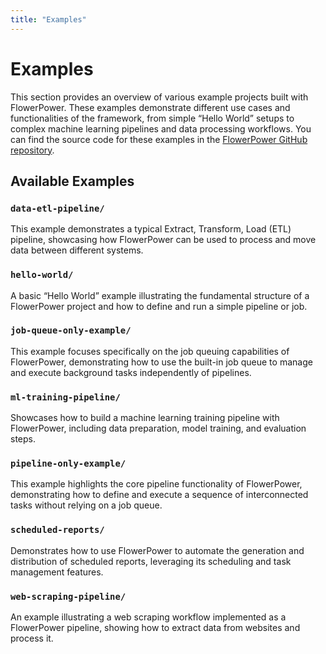 ```yaml
---
title: "Examples"
---
```


# Examples

This section provides an overview of various example projects built with FlowerPower. These examples demonstrate different use cases and functionalities of the framework, from simple "Hello World" setups to complex machine learning pipelines and data processing workflows. You can find the source code for these examples in the [FlowerPower GitHub repository](https://github.com/legout/flowerpower/examples).

## Available Examples

### `data-etl-pipeline/`

This example demonstrates a typical Extract, Transform, Load (ETL) pipeline, showcasing how FlowerPower can be used to process and move data between different systems.

### `hello-world/`

A basic "Hello World" example illustrating the fundamental structure of a FlowerPower project and how to define and run a simple pipeline or job.

### `job-queue-only-example/`

This example focuses specifically on the job queuing capabilities of FlowerPower, demonstrating how to use the built-in job queue to manage and execute background tasks independently of pipelines.

### `ml-training-pipeline/`

Showcases how to build a machine learning training pipeline with FlowerPower, including data preparation, model training, and evaluation steps.

### `pipeline-only-example/`

This example highlights the core pipeline functionality of FlowerPower, demonstrating how to define and execute a sequence of interconnected tasks without relying on a job queue.

### `scheduled-reports/`

Demonstrates how to use FlowerPower to automate the generation and distribution of scheduled reports, leveraging its scheduling and task management features.

### `web-scraping-pipeline/`

An example illustrating a web scraping workflow implemented as a FlowerPower pipeline, showing how to extract data from websites and process it.